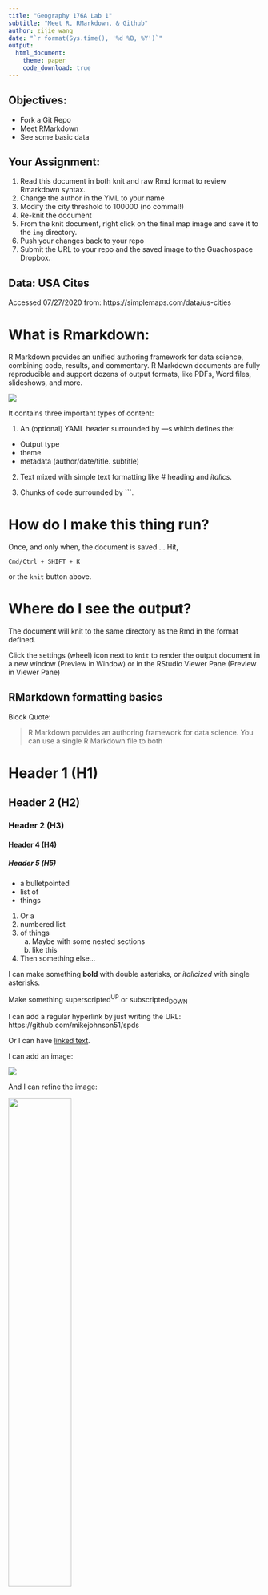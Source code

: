 ```yaml
---
title: "Geography 176A Lab 1"
subtitle: "Meet R, RMarkdown, & Github"
author: zijie wang
date: "`r format(Sys.time(), '%d %B, %Y')`"
output: 
  html_document:
    theme: paper
    code_download: true
---
```


## Objectives:

- Fork a Git Repo
- Meet RMarkdown 
- See some basic data

## Your Assignment:

1. Read this document in both knit and raw Rmd format to review Rmarkdown syntax.
2. Change the author in the YML to your name
2. Modify the city threshold to 100000 (no comma!!)
3. Re-knit the document
4. From the knit document, right click on the final map image and save it to the `img` directory.
5. Push your changes back to your repo
6. Submit the URL to your repo and the saved image to the Guachospace Dropbox.

## Data: USA Cites

Accessed 07/27/2020 from: https://simplemaps.com/data/us-cities

# What is Rmarkdown:

R Markdown provides an unified authoring framework for data science, combining  code, results, and   commentary. R Markdown documents are fully reproducible and support dozens of output formats, like PDFs, Word files, slideshows, and more.

![](../img/rmarkdownflow.png)

It contains three important types of content:

1. An (optional) YAML header surrounded by ---s which defines the: 

 - Output type
 - theme
 - metadata (author/date/title. subtitle)
 
2. Text mixed with simple text formatting like # heading and _italics_.

3. Chunks of code surrounded by ```.

# How do I make this thing run?

Once, and only when, the document is saved ... Hit,

`Cmd/Ctrl + SHIFT + K`

or the `knit` button above.

# Where do I see the output?

The document will knit to the same directory as the Rmd in the format defined.

Click the settings (wheel) icon next to `knit` to render the output document in a new window (Preview in Window) or in the RStudio Viewer Pane
(Preview in Viewer Pane)

## RMarkdown formatting basics

Block Quote:

> R Markdown provides an authoring framework for data science. You can use a single R Markdown file to both

# Header 1 (H1)
## Header 2 (H2)
### Header 2 (H3)
#### Header 4 (H4)
##### Header 5 (H5)

- a bulletpointed
- list of 
- things

1. Or a 
2. numbered list
3. of things
    a. Maybe with some nested sections
    b. like this
4. Then something else...

I can make something **bold** with double asterisks, or *italicized* with single asterisks. 

Make something superscripted^UP^ or subscripted~DOWN~

I can add a regular hyperlink by just writing the URL: https://github.com/mikejohnson51/spds

Or I can have [linked text](https://github.com/mikejohnson51/spds).

I can add an image: 

![](../img/globe-image.jpg)

And I can refine the image: 

![](../img/globe-image.jpg){width="50%"}

I can also add document breaks:

*****

# Code 

These are teasers for where we are going. If the code doesn't yet make sense that is expected!

Focus on what we are doing with Rmarkdown... the exposure to this code and workflow will help when we get to discussing them next week.

All code is run is code snippets. Code snippets can be auto generated with:

`Cmd/Ctrl + Alt + I`

or by clicking "insert"

***

The following table summarizes which types of output each option **suppresses**:

|       Option      	| Run code 	| Show code 	| Output 	| Plots 	| Messages 	| Warnings 	|
|:-----------------:	|:--------:	|:---------:	|:------:	|:-----:	|:--------:	|:--------:	|
| eval = FALSE      	| X        	|           	| X      	| X     	| X        	| X        	|
| include = FALSE   	|          	| X         	| X      	| X     	| X        	| X        	|
| echo = FALSE      	|          	| X         	|        	|       	|          	|          	|
| results = "hide"  	|          	|           	| X      	|       	|          	|          	|
| fig.show = "hide" 	|          	|           	|        	| X     	|          	|          	|
| message = FALSE   	|          	|           	|        	|       	| X        	|          	|
| warning = FALSE   	|          	|           	|        	|       	|          	| X        	|


# Inline code:

Read in our data:

```r
# load tidyverse
library(tidyverse)

# read in city data
cities = readr::read_csv('../data/uscities.csv')
```

# Exploration

Here we see some basic data exploration tools to see what our data looks like:

```r
names(cities)
head(cities)
summary(cities)
str(cities)
dim(cities)
```

# Some basic Data Exploration

Which an understanding of the data, lets answers a few questions:

```r
# Which cities are the most dense?
cities %>%
  select(city, state_id, population, density) %>%
  arrange(-density) %>%
  head()

# Which cities have the most people?
cities %>%
  select(city, state_id, population, density) %>%
  arrange(-population) %>%
  head()
```

## In line code:

```r
threshold = 1000000
big_cities = 
  filter(cities, population > threshold) %>%
  filter(!state_name %in% c("Alaska", "Hawaii", "Puerto Rico"))
```

We can evaluate R variables and code in-line:

For example, there are `r nrow(big_cities)` cities with a population greater then `r formatC(threshold, format="d", big.mark=",")`.

Here is a map!

```r
big_cities %>% 
  ggplot() + 
  aes(x = lng, y = lat) + 
  geom_point(aes(size = population, color = density)) + 
  scale_color_gradient(low = "blue", high = "red") + 
  labs(title = "USA Cities Population Stats",
       subtitle = paste("Cities bigger then:", 
                        formatC(threshold, format="d", big.mark=","),
                        "people"),
       caption = paste("Made by:", rmarkdown::metadata$author, "- Geography 176A"),
       x="",
       y = "") + 
  theme_bw()
```


